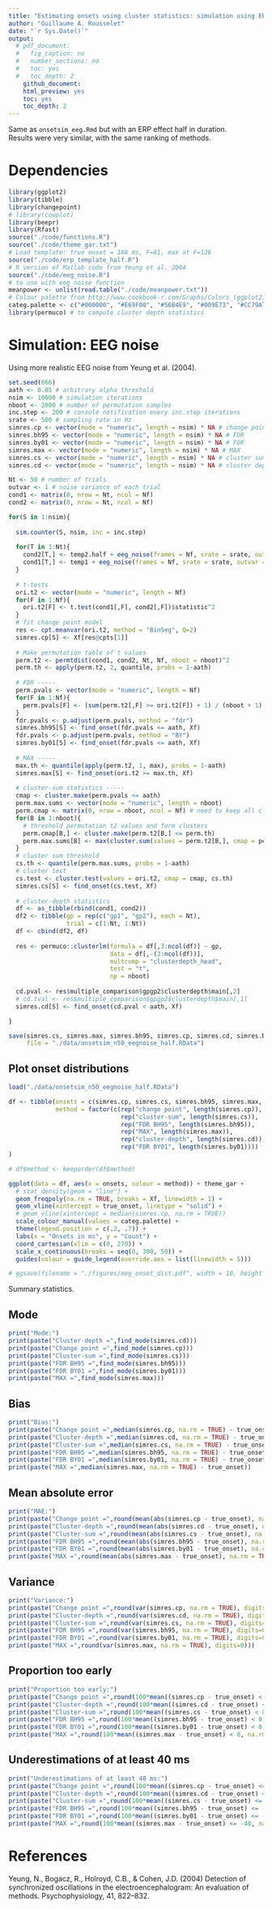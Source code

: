 ```yaml
---
title: "Estimating onsets using cluster statistics: simulation using EEG-like noise"
author: "Guillaume A. Rousselet"
date: "`r Sys.Date()`"
output:
  # pdf_document:
  #   fig_caption: no
  #   number_sections: no
  #   toc: yes
  #   toc_depth: 2
    github_document:
    html_preview: yes
    toc: yes
    toc_depth: 2
---
```


Same as `onsetsim_eeg.Rmd` but with an ERP effect half in duration.  
Results were very similar, with the same ranking of methods.  

# Dependencies
```r
library(ggplot2)
library(tibble)
library(changepoint)
# library(cowplot)
library(beepr)
library(Rfast)
source("./code/functions.R")
source("./code/theme_gar.txt")
# Load template: true onset = 160 ms, F=81, max at F=126
source("./code/erp_template_half.R")
# R version of Matlab code from Yeung et al. 2004
source("./code/eeg_noise.R")
# to use with eeg_noise function
meanpower <- unlist(read.table("./code/meanpower.txt"))
# Colour palette from http://www.cookbook-r.com/Graphs/Colors_(ggplot2)/
categ.palette <- c("#000000", "#E69F00", "#56B4E9", "#009E73", "#CC79A7", "#0072B2", "#D55E00", "#F0E442")
library(permuco) # to compute cluster depth statistics
```

# Simulation: EEG noise

Using more realistic EEG noise from Yeung et al. (2004).

```r
set.seed(666)
aath <- 0.05 # arbitrary alpha threshold
nsim <- 10000 # simulation iterations
nboot <- 2000 # number of permutation samples
inc.step <- 200 # console notification every inc.step iterations
srate <- 500 # sampling rate in Hz
simres.cp <- vector(mode = "numeric", length = nsim) * NA # change point
simres.bh95 <- vector(mode = "numeric", length = nsim) * NA # FDR
simres.by01 <- vector(mode = "numeric", length = nsim) * NA # FDR
simres.max <- vector(mode = "numeric", length = nsim) * NA # MAX
simres.cs <- vector(mode = "numeric", length = nsim) * NA # cluster sum
simres.cd <- vector(mode = "numeric", length = nsim) * NA # cluster depth

Nt <- 50 # number of trials
outvar <- 1 # noise variance of each trial
cond1 <- matrix(0, nrow = Nt, ncol = Nf)
cond2 <- matrix(0, nrow = Nt, ncol = Nf)

for(S in 1:nsim){
  
  sim.counter(S, nsim, inc = inc.step)
  
  for(T in 1:Nt){
    cond2[T,] <- temp2.half + eeg_noise(frames = Nf, srate = srate, outvar = outvar, meanpower)
    cond1[T,] <- temp1 + eeg_noise(frames = Nf, srate = srate, outvar = outvar, meanpower) 
  }
  
  # t-tests
  ori.t2 <- vector(mode = "numeric", length = Nf)
  for(F in 1:Nf){
    ori.t2[F] <- t.test(cond1[,F], cond2[,F])$statistic^2
  }
  # fit change point model
  res <- cpt.meanvar(ori.t2, method = "BinSeg", Q=2)
  simres.cp[S] <- Xf[res@cpts[1]]
  
  # Make permutation table of t values 
  perm.t2 <- permtdist(cond1, cond2, Nt, Nf, nboot = nboot)^2
  perm.th <- apply(perm.t2, 2, quantile, probs = 1-aath)
  
  # FDR -----
  perm.pvals <- vector(mode = "numeric", length = Nf)
  for(F in 1:Nf){
    perm.pvals[F] <- (sum(perm.t2[,F] >= ori.t2[F]) + 1) / (nboot + 1)
  }
  fdr.pvals <- p.adjust(perm.pvals, method = "fdr")
  simres.bh95[S] <- find_onset(fdr.pvals <= aath, Xf)
  fdr.pvals <- p.adjust(perm.pvals, method = "BY")
  simres.by01[S] <- find_onset(fdr.pvals <= aath, Xf)
  
  # MAX -----
  max.th <- quantile(apply(perm.t2, 1, max), probs = 1-aath)
  simres.max[S] <- find_onset(ori.t2 >= max.th, Xf)
  
  # cluster-sum statistics -----
  cmap <- cluster.make(perm.pvals <= aath)
  perm.max.sums <- vector(mode = "numeric", length = nboot)
  perm.cmap <- matrix(0, nrow = nboot, ncol = Nf) # need to keep all cluster maps to compute cluster depth
  for(B in 1:nboot){
    # threshold permutation t2 values and form clusters
    perm.cmap[B,] <- cluster.make(perm.t2[B,] <= perm.th)  
    perm.max.sums[B] <- max(cluster.sum(values = perm.t2[B,], cmap = perm.cmap[B,]))
  }
  # cluster sum threshold
  cs.th <- quantile(perm.max.sums, probs = 1-aath)
  # cluster test
  cs.test <- cluster.test(values = ori.t2, cmap = cmap, cs.th)
  simres.cs[S] <- find_onset(cs.test, Xf)
  
  # cluster-depth statistics
  df <- as_tibble(rbind(cond1, cond2))
  df2 <- tibble(gp = rep(c("gp1", "gp2"), each = Nt),
                trial = c(1:Nt, 1:Nt))
  df <- cbind(df2, df)
  
  res <- permuco::clusterlm(formula = df[,3:ncol(df)] ~ gp, 
                            data = df[,-(3:ncol(df))],
                            multcomp = "clusterdepth_head",
                            test = "t",
                            np = nboot)
  
  cd.pval <- res$multiple_comparison$gpgp2$clusterdepth$main[,2]
  # cd.tval <- res$multiple_comparison$gpgp2$clusterdepth$main[,1]
  simres.cd[S] <- find_onset(cd.pval < aath, Xf)

}

save(simres.cs, simres.max, simres.bh95, simres.cp, simres.cd, simres.by01,
     file = "./data/onsetsim_n50_eegnoise_half.RData")
```

## Plot onset distributions

```r
load("./data/onsetsim_n50_eegnoise_half.RData")

df <- tibble(onsets = c(simres.cp, simres.cs, simres.bh95, simres.max, simres.cd, simres.by01),
             method = factor(c(rep("change point", length(simres.cp)),
                               rep("cluster-sum", length(simres.cs)),
                               rep("FDR BH95", length(simres.bh95)),
                               rep("MAX", length(simres.max)),
                               rep("cluster-depth", length(simres.cd)),
                               rep("FDR BY01", length(simres.by01))))
)

# df$method <- keeporder(df$method) 

ggplot(data = df, aes(x = onsets, colour = method)) + theme_gar +
  # stat_density(geom = "line") +
  geom_freqpoly(na.rm = TRUE, breaks = Xf, linewidth = 1) +
  geom_vline(xintercept = true_onset, linetype = "solid") +
  # geom_vline(xintercept = median(simres.cp, na.rm = TRUE))
  scale_colour_manual(values = categ.palette) +
  theme(legend.position = c(.2, .7)) +
  labs(x = "Onsets in ms", y = "Count") +
  coord_cartesian(xlim = c(0, 270)) +
  scale_x_continuous(breaks = seq(0, 300, 50)) + 
  guides(colour = guide_legend(override.aes = list(linewidth = 5)))

# ggsave(filename = "./figures/eeg_onset_dist.pdf", width = 10, height = 5)
```

Summary statistics.

## Mode
```r
print("Mode:")
print(paste("Cluster-depth =",find_mode(simres.cd)))
print(paste("Change point =",find_mode(simres.cp)))
print(paste("Cluster-sum =",find_mode(simres.cs)))
print(paste("FDR BH95 =",find_mode(simres.bh95)))
print(paste("FDR BY01 =",find_mode(simres.by01)))
print(paste("MAX =",find_mode(simres.max)))
```

## Bias
```r
print("Bias:")
print(paste("Change point =",median(simres.cp, na.rm = TRUE) - true_onset))
print(paste("Cluster-depth =",median(simres.cd, na.rm = TRUE) - true_onset))
print(paste("Cluster-sum =",median(simres.cs, na.rm = TRUE) - true_onset))
print(paste("FDR BH95 =",median(simres.bh95, na.rm = TRUE) - true_onset))
print(paste("FDR BY01 =",median(simres.by01, na.rm = TRUE) - true_onset))
print(paste("MAX =",median(simres.max, na.rm = TRUE) - true_onset))
```

## Mean absolute error 

```r
print("MAE:")
print(paste("Change point =",round(mean(abs(simres.cp - true_onset), na.rm = TRUE), digits=1)))
print(paste("Cluster-depth =",round(mean(abs(simres.cd - true_onset), na.rm = TRUE), digits=1)))
print(paste("Cluster-sum =",round(mean(abs(simres.cs - true_onset), na.rm = TRUE), digits=1)))
print(paste("FDR BH95 =",round(mean(abs(simres.bh95 - true_onset), na.rm = TRUE), digits=1)))
print(paste("FDR BY01 =",round(mean(abs(simres.by01 - true_onset), na.rm = TRUE), digits=1)))
print(paste("MAX =",round(mean(abs(simres.max - true_onset), na.rm = TRUE), digits=1)))
```

## Variance

```r
print("Variance:")
print(paste("Change point =",round(var(simres.cp, na.rm = TRUE), digits=0)))
print(paste("Cluster-depth =",round(var(simres.cd, na.rm = TRUE), digits=0)))
print(paste("Cluster-sum =",round(var(simres.cs, na.rm = TRUE), digits=0)))
print(paste("FDR BH95 =",round(var(simres.bh95, na.rm = TRUE), digits=0)))
print(paste("FDR BY01 =",round(var(simres.by01, na.rm = TRUE), digits=0)))
print(paste("MAX =",round(var(simres.max, na.rm = TRUE), digits=0)))
```

## Proportion too early
```r
print("Proportion too early:")
print(paste("Change point =",round(100*mean((simres.cp - true_onset) < 0, na.rm = TRUE), digits=1),"%"))
print(paste("Cluster-depth =",round(100*mean((simres.cd - true_onset) < 0, na.rm = TRUE), digits=1),"%"))
print(paste("Cluster-sum =",round(100*mean((simres.cs - true_onset) < 0, na.rm = TRUE), digits=1),"%"))
print(paste("FDR BH95 =",round(100*mean((simres.bh95 - true_onset) < 0, na.rm = TRUE), digits=1),"%"))
print(paste("FDR BY01 =",round(100*mean((simres.by01 - true_onset) < 0, na.rm = TRUE), digits=1),"%"))
print(paste("MAX =",round(100*mean((simres.max - true_onset) < 0, na.rm = TRUE), digits=1),"%"))
```

## Underestimations of at least 40 ms
```r
print("Underestimations of at least 40 ms:")
print(paste("Change point =",round(100*mean((simres.cp - true_onset) <= -40, na.rm = TRUE), digits=1),"%"))
print(paste("Cluster-depth =",round(100*mean((simres.cd - true_onset) <= -40, na.rm = TRUE), digits=1),"%"))
print(paste("Cluster-sum =",round(100*mean((simres.cs - true_onset) <= -40, na.rm = TRUE), digits=1),"%"))
print(paste("FDR BH95 =",round(100*mean((simres.bh95 - true_onset) <= -40, na.rm = TRUE), digits=1),"%"))
print(paste("FDR BY01 =",round(100*mean((simres.by01 - true_onset) <= -40, na.rm = TRUE), digits=1),"%"))
print(paste("MAX =",round(100*mean((simres.max - true_onset) <= -40, na.rm = TRUE), digits=1),"%"))
```

# References

Yeung, N., Bogacz, R., Holroyd, C.B., & Cohen, J.D. (2004) Detection of synchronized oscillations in the electroencephalogram: An evaluation of methods. Psychophysiology, 41, 822–832.

